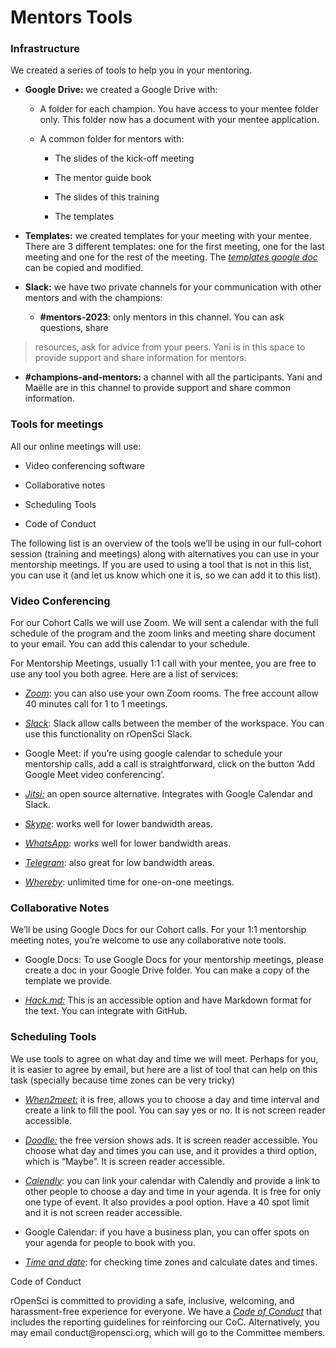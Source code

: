 # Mentors Tools

### Infrastructure

We created a series of tools to help you in your mentoring.

- **Google Drive:** we created a Google Drive with:

  - A folder for each champion. You have access to your mentee folder
    only. This folder now has a document with your mentee application.

  - A common folder for mentors with:

    - The slides of the kick-off meeting

    - The mentor guide book

    - The slides of this training

    - The templates

- **Templates:** we created templates for your meeting with your mentee.
  There are 3 different templates: one for the first meeting, one for
  the last meeting and one for the rest of the meeting. The [*templates
  google
  doc*](https://docs.google.com/document/u/0/d/1vjmfbjv9ABJ6fkbtQRMFPydJZ3ypKOIpZ-xf7_iBhvo/edit)
  can be copied and modified.

- **Slack:** we have two private channels for your communication with
  other mentors and with the champions:

  - **\#mentors-2023**: only mentors in this channel. You can ask
    questions, share

> resources, ask for advice from your peers. Yani is in this space to
> provide support and share information for mentors.

- **\#champions-and-mentors:** a channel with all the participants. Yani
  and Maëlle are in this channel to provide support and share common
  information.

### Tools for meetings

All our online meetings will use:

- Video conferencing software

- Collaborative notes

- Scheduling Tools

- Code of Conduct

The following list is an overview of the tools we’ll be using in our
full-cohort session (training and meetings) along with alternatives you
can use in your mentorship meetings. If you are used to using a tool
that is not in this list, you can use it (and let us know which one it
is, so we can add it to this list).

### Video Conferencing

For our Cohort Calls we will use Zoom. We will sent a calendar with the
full schedule of the program and the zoom links and meeting share
document to your email. You can add this calendar to your schedule.

For Mentorship Meetings, usually 1:1 call with your mentee, you are free
to use any tool you both agree. Here are a list of services:

- [*Zoom*](http://zoom.us/): you can also use your own Zoom rooms. The
  free account allow 40 minutes call for 1 to 1 meetings.

- [*Slack*](https://slack.com/help/articles/216771908-Make-calls-in-Slack):
  Slack allow calls between the member of the workspace. You can use
  this functionality on rOpenSci Slack.

- Google Meet: if you’re using google calendar to schedule your
  mentorship calls, add a call is straightforward, click on the button
  ‘Add Google Meet video conferencing’.

- [*Jitsi:*](http://meet.jit.si/) an open source alternative. Integrates
  with Google Calendar and Slack.

- [*Skype*](http://skype.com/): works well for lower bandwidth areas.

- [*WhatsApp*](https://www.whatsapp.com/): works well for lower
  bandwidth areas.

- [*Telegram*](https://telegram.org/): also great for low bandwidth
  areas.

- [*Whereby*](https://whereby.com/): unlimited time for one-on-one
  meetings.

### Collaborative Notes

We’ll be using Google Docs for our Cohort calls. For your 1:1 mentorship
meeting notes, you’re welcome to use any collaborative note tools.

- Google Docs: To use Google Docs for your mentorship meetings, please
  create a doc in your Google Drive folder. You can make a copy of the
  template we provide.

- [*Hack.md:*](https://hackmd.io/) This is an accessible option and have
  Markdown format for the text. You can integrate with GitHub.

### Scheduling Tools

We use tools to agree on what day and time we will meet. Perhaps for
you, it is easier to agree by email, but here are a list of tool that
can help on this task (specially because time zones can be very tricky)

- [*When2meet:*](https://www.when2meet.com/) it is free, allows you to
  choose a day and time interval and create a link to fill the pool. You
  can say yes or no. It is not screen reader accessible.

- [*Doodle:*](https://doodle.com/) the free version shows ads. It is
  screen reader accessible. You choose what day and times you can use,
  and it provides a third option, which is “Maybe”. It is screen reader
  accessible.

- [*Calendly*](https://calendly.com/): you can link your calendar with
  Calendly and provide a link to other people to choose a day and time
  in your agenda. It is free for only one type of event. It also
  provides a pool option. Have a 40 spot limit and it is not screen
  reader accessible.

- Google Calendar: if you have a business plan, you can offer spots on
  your agenda for people to book with you.

- [*Time and date*](http://timeanddate.com/): for checking time zones
  and calculate dates and times.

Code of Conduct

rOpenSci is committed to providing a safe, inclusive, welcoming, and
harassment-free experience for everyone. We have a [*Code of
Conduct*](https://ropensci.org/code-of-conduct/) that includes the
reporting guidelines for reinforcing our CoC. Alternatively, you may
email conduct@ropensci.org, which will go to the Committee members.
